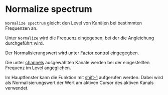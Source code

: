 # Normalize spectrum

``Normalize spectrum`` gleicht den Level von Kanälen bei bestimmten Frequenzen an.

Unter ``Normalize`` wird die Frequenz eingegeben, bei der die Angleichung durchgeführt wird.

Der Normalisierungswert wird unter [Factor control](/de/help/edit/factor-control) eingegegben.

Die unter [channels](/de/help/edit/select-channel) ausgewählten Kanäle werden bei der eingestellten Frequenz im Level angeglichen.

Im Hauptfenster kann die Funktion mit [shift-1](/de/help/domain/short-cuts) aufgerufen werden. Dabei wird als Normalisierungswert der Wert am aktiven Cursor des aktiven Kanals verwendet.